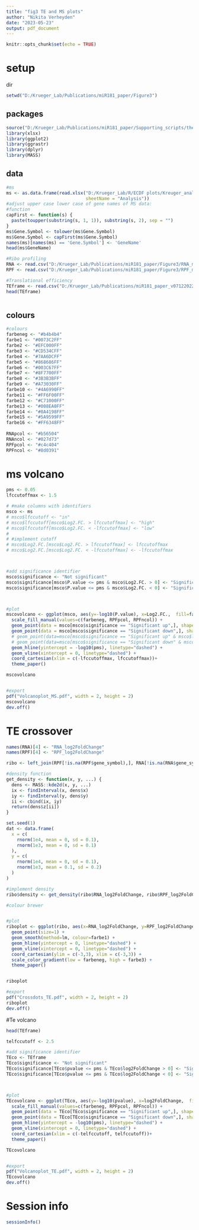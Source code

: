 ```yaml
---
title: "fig3 TE and MS plots"
author: "Nikita Verheyden"
date: "2023-05-23"
output: pdf_document
---
```


```r
knitr::opts_chunk$set(echo = TRUE)
```

# setup

dir
```r
setwd("D:/Krueger_Lab/Publications/miR181_paper/Figure3")
```

## packages 
```r
source("D:/Krueger_Lab/Publications/miR181_paper/Supporting_scripts/themes/theme_paper.R")
library(xlsx)
library(ggplot2)
library(ggrastr)
library(dplyr)
library(MASS)
```

## data
```r
#ms
ms <- as.data.frame(read.xlsx("D:/Krueger_Lab/R/ECDF plots/Kreuger_analysis_ms.xlsx", 
                              sheetName = "Analysis"))
#adjust upper case lower case of gene names of MS data:
#function
capFirst <- function(s) {
  paste(toupper(substring(s, 1, 1)), substring(s, 2), sep = "")
}
ms$Gene.Symbol <- tolower(ms$Gene.Symbol)
ms$Gene.Symbol <- capFirst(ms$Gene.Symbol)
names(ms)[names(ms) == 'Gene.Symbol'] <- 'GeneName'
head(ms$GeneName)

#Ribo profiling
RNA <- read.csv("D:/Krueger_Lab/Publications/miR181_paper/Figure3/RNA_masterframe.csv")
RPF <- read.csv("D:/Krueger_Lab/Publications/miR181_paper/Figure3/RPF_masterframe.csv")

#Translational efficiency
TEframe <- read.csv("D:/Krueger_Lab/Publications/miR181_paper_v07122022/Supporting scipts/deltaTE/TE_m23_genesInRNAandRPF.csv")
head(TEframe)



```
## colours
```r
#colours
farbeneg <- "#b4b4b4"
farbe1 <- "#0073C2FF"
farbe2 <- "#EFC000FF"
farbe3 <- "#CD534CFF"
farbe4 <- "#7AA6DCFF"
farbe5 <- "#868686FF"
farbe6 <- "#003C67FF"
farbe7 <- "#8F7700FF"
farbe8 <- "#3B3B3BFF"
farbe9 <- "#A73030FF"
farbe10 <- "#4A6990FF"
farbe11 <- "#FF6F00FF"
farbe12 <- "#C71000FF"
farbe13 <- "#008EA0FF"
farbe14 <- "#8A4198FF"
farbe15 <- "#5A9599FF"
farbe16 <- "#FF6348FF"
  
RNApcol <- "#b56504"
RNAncol <- "#027d73"
RPFpcol <- "#c4c404"
RPFncol <- "#8d0391"
```


# ms volcano
```r
pms <- 0.05
lfccutoffmax <- 1.5

# #make columns with identifiers
msco <- ms
# msco$lfccutoff <- "in"
# msco$lfccutoff[msco$Log2.FC. > lfccutoffmax] <- "high"
# msco$lfccutoff[msco$Log2.FC. < -lfccutoffmax] <- "low"
# 
# #implement cutoff
# msco$Log2.FC.[msco$Log2.FC. > lfccutoffmax] <- lfccutoffmax
# msco$Log2.FC.[msco$Log2.FC. < -lfccutoffmax] <- -lfccutoffmax



#add significance identifier
msco$significance <- "Not significant"
msco$significance[msco$P.value <= pms & msco$Log2.FC. > 0] <- "Significant up"
msco$significance[msco$P.value <= pms & msco$Log2.FC. < 0] <- "Significant down"



#plot
mscovolcano <- ggplot(msco, aes(y=-log10(P.value), x=Log2.FC.,  fill=factor(significance, levels = c("Not significant", "Significant up","Significant down")))) + geom_point_rast(shape=21, size=0.5, colour=farbeneg) +
  scale_fill_manual(values=c(farbeneg, RPFpcol, RPFncol)) +
  geom_point(data = msco[msco$significance == "Significant up",], shape=21, colour="black", fill=RPFpcol) +
  geom_point(data = msco[msco$significance == "Significant down",], shape=21, colour="black", fill=RPFncol) +
  # geom_point(data=msco[msco$significance == "Significant up" & msco$lfccutoff =="high",], aes(y=-log10(P.value), x=Log2.FC.), shape=23, size = 2, colour="black", fill=RPFpcol) +
  # geom_point(data=msco[msco$significance == "Significant down" & msco$lfccutoff =="low",], aes(y=-log10(P.value), x=Log2.FC.), shape=24, size = 2, colour="black", fill=RPFncol) +
  geom_hline(yintercept = -log10(pms), linetype="dashed") +
  geom_vline(xintercept = 0, linetype="dashed") +
  coord_cartesian(xlim = c(-lfccutoffmax, lfccutoffmax))+
  theme_paper()

mscovolcano


#export
pdf("Volcanoplot_MS.pdf", width = 2, height = 2)
mscovolcano
dev.off()
```

# TE crossover
```r
names(RNA)[4] <- "RNA_log2FoldChange"
names(RPF)[4] <- "RPF_log2FoldChange"

ribo <- left_join(RPF[!is.na(RPF$gene_symbol),], RNA[!is.na(RNA$gene_symbol),], by="Gene")

#density function
get_density <- function(x, y, ...) {
  dens <- MASS::kde2d(x, y, ...)
  ix <- findInterval(x, dens$x)
  iy <- findInterval(y, dens$y)
  ii <- cbind(ix, iy)
  return(dens$z[ii])
}

set.seed(1)
dat <- data.frame(
  x = c(
    rnorm(1e4, mean = 0, sd = 0.1),
    rnorm(1e3, mean = 0, sd = 0.1)
  ),
  y = c(
    rnorm(1e4, mean = 0, sd = 0.1),
    rnorm(1e3, mean = 0.1, sd = 0.2)
  )
)

#implement density
ribo$density <- get_density(ribo$RNA_log2FoldChange, ribo$RPF_log2FoldChange, n=100)

#colour brewer


#plot
riboplot <- ggplot(ribo, aes(x=RNA_log2FoldChange, y=RPF_log2FoldChange, colour=density)) +
  geom_point(size=1) +
  geom_smooth(method=lm, colour=farbe1) +
  geom_hline(yintercept = 0, linetype="dashed") +
  geom_vline(xintercept = 0, linetype="dashed") +
  coord_cartesian(ylim = c(-3,3), xlim = c(-3,3)) +
  scale_color_gradient(low = farbeneg, high = farbe3) +
  theme_paper()


riboplot

#export
pdf("Crossdots_TE.pdf", width = 2, height = 2)
riboplot
dev.off()
```



#Te volcano
```r
head(TEframe)

telfccutoff <- 2.5

#add significance identifier
TEco <- TEframe
TEco$significance <- "Not significant"
TEco$significance[TEco$pvalue <= pms & TEco$log2FoldChange > 0] <- "Significant up"
TEco$significance[TEco$pvalue <= pms & TEco$log2FoldChange < 0] <- "Significant down"



#plot
TEcovolcano <- ggplot(TEco, aes(y=-log10(pvalue), x=log2FoldChange,  fill=factor(significance, levels = c("Not significant", "Significant up","Significant down")))) + geom_point_rast(shape=21, size=0.5, colour=farbeneg) +
  scale_fill_manual(values=c(farbeneg, RPFpcol, RPFncol)) +
  geom_point(data = TEco[TEco$significance == "Significant up",], shape=21, colour="black", fill="#CD534C") +
  geom_point(data = TEco[TEco$significance == "Significant down",], shape=21, colour="black", fill="#E3A09C") +
  geom_hline(yintercept = -log10(pms), linetype="dashed") +
  geom_vline(xintercept = 0, linetype="dashed") +
  coord_cartesian(xlim = c(-telfccutoff, telfccutoff))+
  theme_paper()

TEcovolcano


#export
pdf("Volcanoplot_TE.pdf", width = 2, height = 2)
TEcovolcano
dev.off()
```


# Session info
```r
sessionInfo()
```



